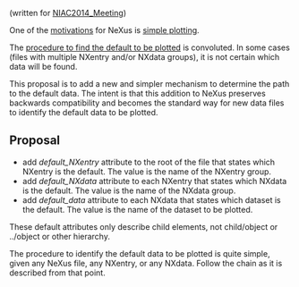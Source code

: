 (written for [[NIAC2014_Meeting]])

One of the [http://download.nexusformat.org/doc/html/motivations.html  motivations] for NeXus is [http://download.nexusformat.org/doc/html/motivations.html#simpleplotting  simple plotting].

The [http://download.nexusformat.org/doc/html/datarules.html#find-plottable-data procedure to find the default to be plotted] is convoluted.  In some cases (files with multiple NXentry and/or NXdata groups), it is not certain which data will be found.

This proposal is to add a new and simpler mechanism to determine the path to the default data.  The intent is that this addition to NeXus preserves backwards compatibility and becomes the standard way for new data files to identify the default data to be plotted.

== Proposal ==

* add ''default_NXentry'' attribute to the root of the file that states which NXentry is the default.  The value is the name of the NXentry group.
* add ''default_NXdata'' attribute to each NXentry that states which NXdata is the default.  The value is the name of the NXdata group.
* add ''default_data'' attribute to each NXdata that states which dataset is the default.  The value is the name of the dataset to be plotted.

These default attributes only describe child elements, not child/object or ../object or other hierarchy.

The procedure to identify the default data to be plotted is quite simple, given any NeXus file, any NXentry, or any NXdata.  Follow the chain as it is described from that point.